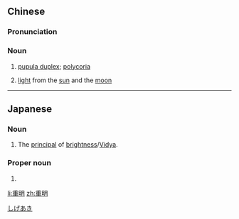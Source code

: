 ==Chinese==
{{zh-forms}}

===Pronunciation===
{{zh-pron
|m=chóngmíng
|c=cung4 ming4
|cat=n
}}

===Noun===
{{zh-noun}}

# {{lb|zh|literary}} [[pupula duplex]]; [[polycoria]]
# {{lb|zh|literary}} [[light]] from the [[sun]] and the [[moon]]

----

==Japanese==
{{ja-kanjitab|重|明}}

===Noun===
{{ja-noun|ちょうめい}}

# The [[principal]] of [[brightness]]/[[Wikipedia:Vidya|Vidya]].

===Proper noun===
{{ja-pos|proper|しげあき}}

# {{given name|male|lang=ja}}

[[Category:Japanese male given names|しげあき]]

[[li:重明]]
[[zh:重明]]